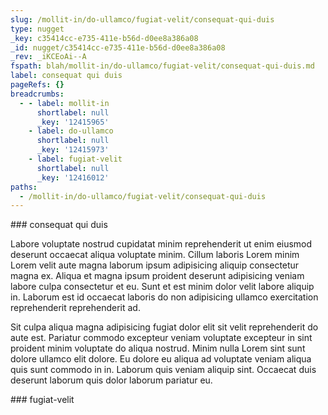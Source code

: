```yaml
---
slug: /mollit-in/do-ullamco/fugiat-velit/consequat-qui-duis
type: nugget
_key: c35414cc-e735-411e-b56d-d0ee8a386a08
_id: nugget/c35414cc-e735-411e-b56d-d0ee8a386a08
_rev: _iKCEoAi--A
fspath: blah/mollit-in/do-ullamco/fugiat-velit/consequat-qui-duis.md
label: consequat qui duis
pageRefs: {}
breadcrumbs:
  - - label: mollit-in
      shortlabel: null
      _key: '12415965'
    - label: do-ullamco
      shortlabel: null
      _key: '12415973'
    - label: fugiat-velit
      shortlabel: null
      _key: '12416012'
paths:
  - /mollit-in/do-ullamco/fugiat-velit/consequat-qui-duis
---
```


<NuggetArea>
<Nugget slug="/mollit-in/do-ullamco/fugiat-velit/consequat-qui-duis" type="nugget" _key="c35414cc-e735-411e-b56d-d0ee8a386a08" _id="nugget/c35414cc-e735-411e-b56d-d0ee8a386a08" _rev="_iKCEoAi--A" fspath="blah/mollit-in/do-ullamco/fugiat-velit/consequat-qui-duis.md" label="consequat qui duis" paths="/mollit-in/do-ullamco/fugiat-velit/consequat-qui-duis">
<NuggetBody>
### consequat qui duis

Labore voluptate nostrud cupidatat minim reprehenderit ut enim eiusmod deserunt occaecat aliqua voluptate minim. Cillum laboris Lorem minim Lorem velit aute magna laborum ipsum adipisicing aliquip consectetur magna ex. Aliqua et magna ipsum proident deserunt adipisicing veniam labore culpa consectetur et eu. Sunt et est minim dolor velit labore aliquip in. Laborum est id occaecat laboris do non adipisicing ullamco exercitation reprehenderit reprehenderit ad.

Sit culpa aliqua magna adipisicing fugiat dolor elit sit velit reprehenderit do aute est. Pariatur commodo excepteur veniam voluptate excepteur in sint proident minim voluptate do aliqua nostrud. Minim nulla Lorem sint sunt dolore ullamco elit dolore. Eu dolore eu aliqua ad voluptate veniam aliqua quis sunt commodo in in. Laborum quis veniam aliquip sint. Occaecat duis deserunt laborum quis dolor laborum pariatur eu.

</NuggetBody>
<Breadcrumbs>
<Crumbs>
<Crumb _key="12415965" label="mollit-in" /><Crumb _key="12415973" label="do-ullamco" /><Crumb _key="12416012" label="fugiat-velit" />
</Crumbs>
</Breadcrumbs>
</Nugget>

<NuggetsInbound>
</NuggetsInbound>
<NuggetsOutbound>
</NuggetsOutbound>
</NuggetArea>
<PassagesInbound>
<Passage direction="inbound" type="passage" _key="12416012" _id="passage/12416012" _rev="_iKCEoAi--_" label="fugiat-velit" passage="fugiat-velit" fspath="blah/mollit-in/do-ullamco/fugiat-velit" paths="/mollit-in/do-ullamco/fugiat-velit" slug="/mollit-in/do-ullamco/fugiat-velit">
<NuggetBody>
### fugiat-velit

</NuggetBody>
<Breadcrumbs>
<Crumbs>
<Crumb _key="12415965" label="mollit-in" /><Crumb _key="12415973" label="do-ullamco" />
</Crumbs>
</Breadcrumbs>
</Passage>

</PassagesInbound>
<PassagesOutbound>
</PassagesOutbound>
